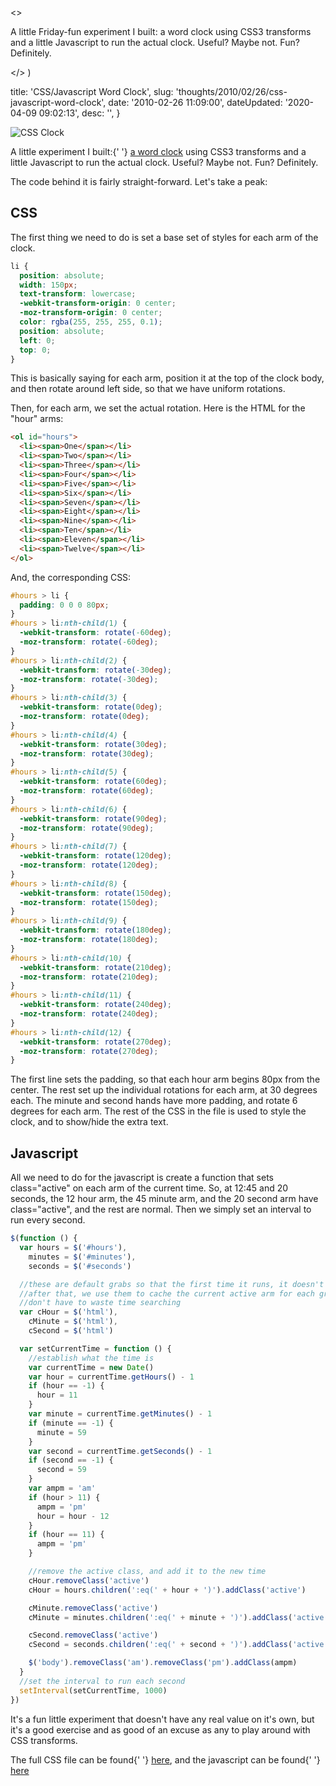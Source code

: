 

  <>
    <p>
      A little Friday-fun experiment I built&#58; a word clock using CSS3
      transforms and a little Javascript to run the actual clock. Useful? Maybe
      not. Fun? Definitely.
    </p>
  </>
)


  title: 'CSS/Javascript Word Clock',
  slug: 'thoughts/2010/02/26/css-javascript-word-clock',
  date: '2010-02-26 11:09:00',
  dateUpdated: '2020-04-09 09:02:13',
  desc: '',
}

<img src="/images/uploads/clock2.png" class="insetRight" alt="CSS Clock" />
<p>
  A little experiment I built:{' '}
  <a href="http://danieltott.github.io/CSS3-clock/">a word clock</a> using CSS3
  transforms and a little Javascript to run the actual clock. Useful? Maybe not.
  Fun? Definitely.
</p>
<p>The code behind it is fairly straight-forward. Let's take a peak:</p>
<h2>CSS</h2>
<p>
  The first thing we need to do is set a base set of styles for each arm of the
  clock.
</p>

```css
li {
  position: absolute;
  width: 150px;
  text-transform: lowercase;
  -webkit-transform-origin: 0 center;
  -moz-transform-origin: 0 center;
  color: rgba(255, 255, 255, 0.1);
  position: absolute;
  left: 0;
  top: 0;
}
```

<p>
  This is basically saying for each arm, position it at the top of the clock
  body, and then rotate around left side, so that we have uniform rotations.
</p>
<p>
  Then, for each arm, we set the actual rotation. Here is the HTML for the
  "hour" arms:
</p>

```html
<ol id="hours">
  <li><span>One</span></li>
  <li><span>Two</span></li>
  <li><span>Three</span></li>
  <li><span>Four</span></li>
  <li><span>Five</span></li>
  <li><span>Six</span></li>
  <li><span>Seven</span></li>
  <li><span>Eight</span></li>
  <li><span>Nine</span></li>
  <li><span>Ten</span></li>
  <li><span>Eleven</span></li>
  <li><span>Twelve</span></li>
</ol>
```

<p>And, the corresponding CSS:</p>

```css
#hours > li {
  padding: 0 0 0 80px;
}
#hours > li:nth-child(1) {
  -webkit-transform: rotate(-60deg);
  -moz-transform: rotate(-60deg);
}
#hours > li:nth-child(2) {
  -webkit-transform: rotate(-30deg);
  -moz-transform: rotate(-30deg);
}
#hours > li:nth-child(3) {
  -webkit-transform: rotate(0deg);
  -moz-transform: rotate(0deg);
}
#hours > li:nth-child(4) {
  -webkit-transform: rotate(30deg);
  -moz-transform: rotate(30deg);
}
#hours > li:nth-child(5) {
  -webkit-transform: rotate(60deg);
  -moz-transform: rotate(60deg);
}
#hours > li:nth-child(6) {
  -webkit-transform: rotate(90deg);
  -moz-transform: rotate(90deg);
}
#hours > li:nth-child(7) {
  -webkit-transform: rotate(120deg);
  -moz-transform: rotate(120deg);
}
#hours > li:nth-child(8) {
  -webkit-transform: rotate(150deg);
  -moz-transform: rotate(150deg);
}
#hours > li:nth-child(9) {
  -webkit-transform: rotate(180deg);
  -moz-transform: rotate(180deg);
}
#hours > li:nth-child(10) {
  -webkit-transform: rotate(210deg);
  -moz-transform: rotate(210deg);
}
#hours > li:nth-child(11) {
  -webkit-transform: rotate(240deg);
  -moz-transform: rotate(240deg);
}
#hours > li:nth-child(12) {
  -webkit-transform: rotate(270deg);
  -moz-transform: rotate(270deg);
}
```

<p>
  The first line sets the padding, so that each hour arm begins 80px from the
  center. The rest set up the individual rotations for each arm, at 30 degrees
  each. The minute and second hands have more padding, and rotate 6 degrees for
  each arm. The rest of the CSS in the file is used to style the clock, and to
  show/hide the extra text.
</p>

<h2>Javascript</h2>
<p>
  All we need to do for the javascript is create a function that sets
  class="active" on each arm of the current time. So, at 12:45 and 20 seconds,
  the 12 hour arm, the 45 minute arm, and the 20 second arm have class="active",
  and the rest are normal. Then we simply set an interval to run every second.
</p>

```javascript
$(function () {
  var hours = $('#hours'),
    minutes = $('#minutes'),
    seconds = $('#seconds')

  //these are default grabs so that the first time it runs, it doesn't throw an error
  //after that, we use them to cache the current active arm for each group, so that we
  //don't have to waste time searching
  var cHour = $('html'),
    cMinute = $('html'),
    cSecond = $('html')

  var setCurrentTime = function () {
    //establish what the time is
    var currentTime = new Date()
    var hour = currentTime.getHours() - 1
    if (hour == -1) {
      hour = 11
    }
    var minute = currentTime.getMinutes() - 1
    if (minute == -1) {
      minute = 59
    }
    var second = currentTime.getSeconds() - 1
    if (second == -1) {
      second = 59
    }
    var ampm = 'am'
    if (hour > 11) {
      ampm = 'pm'
      hour = hour - 12
    }
    if (hour == 11) {
      ampm = 'pm'
    }

    //remove the active class, and add it to the new time
    cHour.removeClass('active')
    cHour = hours.children(':eq(' + hour + ')').addClass('active')

    cMinute.removeClass('active')
    cMinute = minutes.children(':eq(' + minute + ')').addClass('active')

    cSecond.removeClass('active')
    cSecond = seconds.children(':eq(' + second + ')').addClass('active')

    $('body').removeClass('am').removeClass('pm').addClass(ampm)
  }
  //set the interval to run each second
  setInterval(setCurrentTime, 1000)
})
```

<p>
  It's a fun little experiment that doesn't have any real value on it's own, but
  it's a good exercise and as good of an excuse as any to play around with CSS
  transforms.
</p>

<p>
  The full CSS file can be found{' '}
  <a href="http://danieltott.github.io/CSS3-clock/clock.css">here</a>, and the
  javascript can be found{' '}
  <a href="http://danieltott.github.io/CSS3-clock/clock.js">here</a>
</p>
